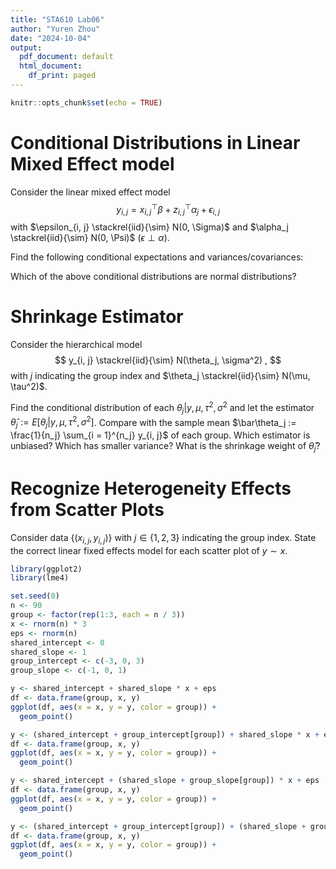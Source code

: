 ```yaml
---
title: "STA610 Lab06"
author: "Yuren Zhou"
date: "2024-10-04"
output:
  pdf_document: default
  html_document:
    df_print: paged
---
```


```r
knitr::opts_chunk$set(echo = TRUE)
```

\begin{itemize}
\item
Write down your answers in any blank sheet and submit your work in paper during the lab.
\item
Your work will not be graded. As long as you submit, you will get a full credit.
\item
For those who missed the lab today, you can submit it via email to me for half credit.
\end{itemize}





# Conditional Distributions in Linear Mixed Effect model

Consider the linear mixed effect model
$$
y_{i, j} = x_{i, j}^\top \beta + z_{i, j}^\top \alpha_j + \epsilon_{i, j}
$$
with $\epsilon_{i, j} \stackrel{iid}{\sim} N(0, \Sigma)$ and $\alpha_j \stackrel{iid}{\sim} N(0, \Psi)$ ($\epsilon \perp \alpha$).

Find the following conditional expectations and variances/covariances:
\begin{itemize}
\item
$E[y_{i, j} | x, z, \beta, \Phi, \Sigma]$ and $Cov(y_{i, j}, y_{i', j'} | x, z, \beta, \Phi, \Sigma)$;
\item
$E[\beta | z, x, y, \alpha, \Sigma]$ and $V[\beta | z, x, y, \alpha, \Sigma]$;
\item
$E[\beta | z, x, y, \Phi, \Sigma]$ and $V[\beta | z, x, y, \Phi, \Sigma]$;
\item
$E[\alpha_j | z, x, y, \beta, \Phi, \Sigma]$ and $V[\alpha_j | z, x, y, \beta, \Phi, \Sigma]$.
\end{itemize}
Which of the above conditional distributions are normal distributions?





# Shrinkage Estimator

Consider the hierarchical model
$$
y_{i, j} \stackrel{iid}{\sim} N(\theta_j, \sigma^2)
,
$$
with $j$ indicating the group index and $\theta_j \stackrel{iid}{\sim} N(\mu, \tau^2)$.

Find the conditional distribution of each $\theta_j | y, \mu, \tau^2, \sigma^2$ and let the estimator $\hat\theta_j := E[\theta_j | y, \mu, \tau^2, \sigma^2]$.
Compare with the sample mean $\bar\theta_j := \frac{1}{n_j} \sum_{i = 1}^{n_j} y_{i, j}$ of each group.
Which estimator is unbiased? Which has smaller variance? What is the shrinkage weight of $\hat\theta_j$?





# Recognize Heterogeneity Effects from Scatter Plots

Consider data $\{(x_{i, j}, y_{i, j})\}$ with $j \in \{1, 2, 3\}$ indicating the group index.
State the correct linear fixed effects model for each scatter plot of $y \sim x$.

```r
library(ggplot2)
library(lme4)
```

```r
set.seed(0)
n <- 90
group <- factor(rep(1:3, each = n / 3))
x <- rnorm(n) * 3
eps <- rnorm(n)
shared_intercept <- 0
shared_slope <- 1
group_intercept <- c(-3, 0, 3)
group_slope <- c(-1, 0, 1)
```

```r
y <- shared_intercept + shared_slope * x + eps
df <- data.frame(group, x, y)
ggplot(df, aes(x = x, y = y, color = group)) +
  geom_point()
```

```r
y <- (shared_intercept + group_intercept[group]) + shared_slope * x + eps
df <- data.frame(group, x, y)
ggplot(df, aes(x = x, y = y, color = group)) +
  geom_point()
```

```r
y <- shared_intercept + (shared_slope + group_slope[group]) * x + eps
df <- data.frame(group, x, y)
ggplot(df, aes(x = x, y = y, color = group)) +
  geom_point()
```

```r
y <- (shared_intercept + group_intercept[group]) + (shared_slope + group_slope[group]) * x + eps
df <- data.frame(group, x, y)
ggplot(df, aes(x = x, y = y, color = group)) +
  geom_point()
```


